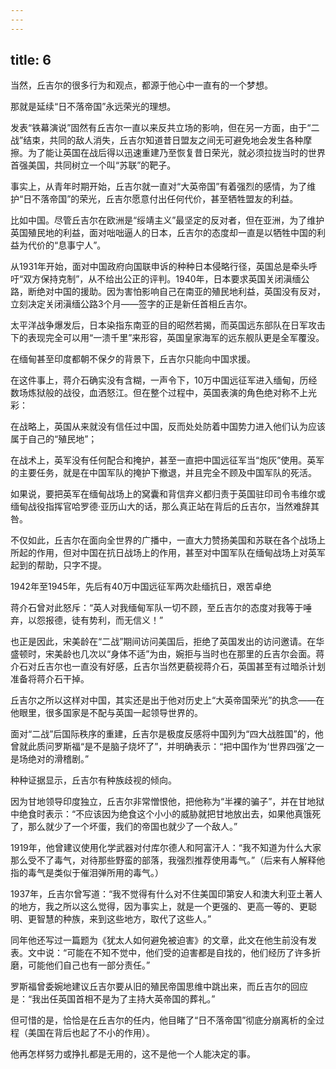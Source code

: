 ```yaml
---
---
---
```

title: 6
---



当然，丘吉尔的很多行为和观点，都源于他心中一直有的一个梦想。

那就是延续“日不落帝国”永远荣光的理想。

发表“铁幕演说”固然有丘吉尔一直以来反共立场的影响，但在另一方面，由于“二战”结束，共同的敌人消失，丘吉尔知道昔日盟友之间无可避免地会发生各种摩擦。为了能让英国在战后得以迅速重建乃至恢复昔日荣光，就必须拉拢当时的世界首强美国，共同树立一个叫“苏联”的靶子。

事实上，从青年时期开始，丘吉尔就一直对“大英帝国”有着强烈的感情，为了维护“日不落帝国”的荣光，丘吉尔愿意付出任何代价，甚至牺牲盟友的利益。

比如中国。尽管丘吉尔在欧洲是“绥靖主义”最坚定的反对者，但在亚洲，为了维护英国殖民地的利益，面对咄咄逼人的日本，丘吉尔的态度却一直是以牺牲中国的利益为代价的“息事宁人”。

从1931年开始，面对中国政府向国联申诉的种种日本侵略行径，英国总是牵头呼吁“双方保持克制”，从不给出公正的评判。1940年，日本要求英国关闭滇缅公路，断绝对中国的援助。因为害怕影响自己在南亚的殖民地利益，英国没有反对，立刻决定关闭滇缅公路3个月——签字的正是新任首相丘吉尔。

太平洋战争爆发后，日本染指东南亚的目的昭然若揭，而英国远东部队在日军攻击下的表现完全可以用“一溃千里”来形容，英国皇家海军的远东舰队更是全军覆没。

在缅甸甚至印度都朝不保夕的背景下，丘吉尔只能向中国求援。

在这件事上，蒋介石确实没有含糊，一声令下，10万中国远征军进入缅甸，历经数场炼狱般的战役，血洒怒江。但在整个过程中，英国表演的角色绝对称不上光彩：

在战略上，英国从来就没有信任过中国，反而处处防着中国势力进入他们认为应该属于自己的“殖民地”；

在战术上，英军没有任何配合和掩护，甚至一直把中国远征军当“炮灰”使用。英军的主要任务，就是在中国军队的掩护下撤退，并且完全不顾及中国军队的死活。

如果说，要把英军在缅甸战场上的窝囊和背信弃义都归责于英国驻印司令韦维尔或缅甸战役指挥官哈罗德·亚历山大的话，那么真正站在背后的丘吉尔，当然难辞其咎。

不仅如此，丘吉尔在面向全世界的广播中，一直大力赞扬美国和苏联在各个战场上所起的作用，但对中国在抗日战场上的作用，甚至对中国军队在缅甸战场上对英军起到的帮助，只字不提。

1942年至1945年，先后有40万中国远征军两次赴缅抗日，艰苦卓绝



蒋介石曾对此怒斥：“英人对我缅甸军队一切不顾，至丘吉尔的态度对我等于唾弃，以怨报德，徒有势利，而无信义！”

也正是因此，宋美龄在“二战”期间访问美国后，拒绝了英国发出的访问邀请。在华盛顿时，宋美龄也几次以“身体不适”为由，婉拒与当时也在那里的丘吉尔会面。蒋介石对丘吉尔也一直没有好感，丘吉尔当然更藐视蒋介石，英国甚至有过暗杀计划准备将蒋介石干掉。

丘吉尔之所以这样对中国，其实还是出于他对历史上“大英帝国荣光”的执念——在他眼里，很多国家是不配与英国一起领导世界的。

面对“二战”后国际秩序的重建，丘吉尔是极度反感将中国列为“四大战胜国”的，他曾就此质问罗斯福“是不是脑子烧坏了”，并明确表示：“把中国作为‘世界四强’之一是场绝对的滑稽剧。”

种种证据显示，丘吉尔有种族歧视的倾向。

因为甘地领导印度独立，丘吉尔非常憎恨他，把他称为“半裸的骗子”，并在甘地狱中绝食时表示：“不应该因为绝食这个小小的威胁就把甘地放出去，如果他真饿死了，那么就少了一个坏蛋，我们的帝国也就少了一个敌人。”

1919年，他曾建议使用化学武器对付库尔德人和阿富汗人：“我不知道为什么大家那么受不了毒气，对待那些野蛮的部落，我强烈推荐使用毒气。”（后来有人解释他指的毒气是类似于催泪弹所用的毒气。）

1937年，丘吉尔曾写道：“我不觉得有什么对不住美国印第安人和澳大利亚土著人的地方，我之所以这么觉得，因为事实上，就是一个更强的、更高一等的、更聪明、更智慧的种族，来到这些地方，取代了这些人。”

同年他还写过一篇题为《犹太人如何避免被迫害》的文章，此文在他生前没有发表。文中说：“可能在不知不觉中，他们受的迫害都是自找的，他们经历了许多折磨，可能他们自己也有一部分责任。”

罗斯福曾委婉地建议丘吉尔要从旧的殖民帝国思维中跳出来，而丘吉尔的回应是：“我出任英国首相不是为了主持大英帝国的葬礼。”

但可惜的是，恰恰是在丘吉尔的任内，他目睹了“日不落帝国”彻底分崩离析的全过程（美国在背后也起了不小的作用）。

他再怎样努力或挣扎都是无用的，这不是他一个人能决定的事。